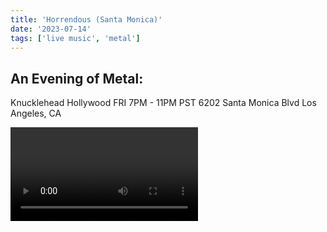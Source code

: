 ```yaml
---
title: 'Horrendous (Santa Monica)'
date: '2023-07-14'
tags: ['live music', 'metal']
---
```


## An Evening of Metal:

Knucklehead Hollywood
FRI 7PM - 11PM PST
6202 Santa Monica Blvd
Los Angeles, CA

<CustomImage src="https://raw.githubusercontent.com/ehawyeehaw/nublogposts/main/images/horrendousBand.jpg" alt="Horrendous Band" />
<Video id="BTMJQxnCDCI" />

### Horrendous Bio:
(All Credit to Band/Lables)
(Purely For Info Purposes)

Horrendous is an American death metal band formed in 2009 in Philadelphia, Pennsylvania. The band consists of three core members: Damian Herring (guitar, vocals), Jamie Knox (drums), and Matt Knox (bass). Their music is characterized by its intricate songwriting, technical prowess, and a blend of classic death metal influences with progressive and melodic elements.

Horrendous gained attention with their debut album, "The Chills," released independently in 2012. The album showcased the band's talent for crafting complex yet memorable compositions, earning them recognition within the death metal underground.

In 2014, Horrendous signed with Dark Descent Records and released their critically acclaimed sophomore album, "Ecdysis." The album received widespread praise for its dynamic songwriting, exceptional musicianship, and sophisticated approach to death metal. It solidified Horrendous' reputation as one of the most promising acts in the genre.

Following the success of "Ecdysis," Horrendous continued to evolve their sound with their third album, "Anareta," released in 2015. The album further showcased the band's growth as songwriters and musicians, incorporating elements of progressive and melodic death metal while retaining the raw energy and aggression of their earlier work.

In 2018, Horrendous released their fourth album, "Idol," which marked another progression in their musical journey. The album received widespread acclaim for its ambitious songwriting, intricate guitar work, and thought-provoking lyrics. "Idol" further solidified Horrendous' position as one of the leading bands in contemporary death metal.

Throughout their career, Horrendous has earned a reputation for their captivating live performances and dedication to their craft. They have toured extensively, sharing the stage with prominent bands in the metal scene and gaining a dedicated following of fans worldwide.

With each release, Horrendous continues to push the boundaries of death metal, exploring new sonic territories while staying true to the genre's roots. Their commitment to musical excellence and innovation has cemented their status as one of the most exciting and forward-thinking bands in modern death metal.

